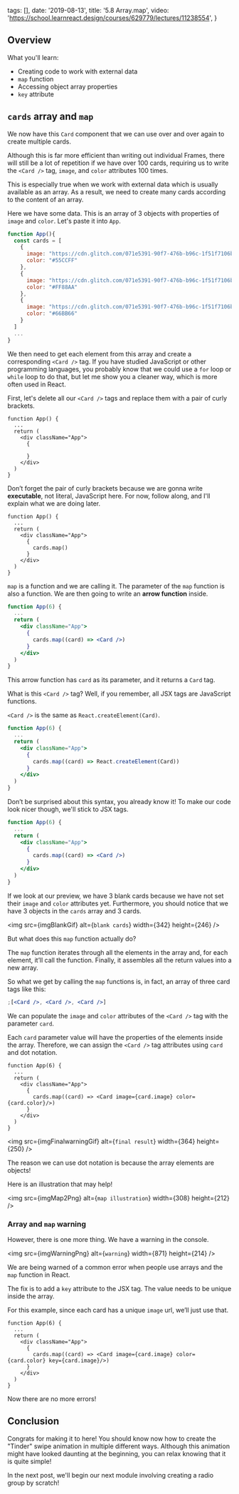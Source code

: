 
  tags: [],
  date: '2019-08-13',
  title: '5.8 Array.map',
  video: 'https://school.learnreact.design/courses/629779/lectures/11238554',
}


## Overview

What you'll learn:

- Creating code to work with external data
- `map` function
- Accessing object array properties
- `key` attribute

<CourseVideoLink to={props.pageContext.frontmatter.video} />

## `cards` array and `map`

We now have this `Card` component that we can use over and over again to create multiple cards.

Although this is far more efficient than writing out individual Frames, there will still be a lot of repetition if we have over 100 cards, requiring us to write the `<Card />` tag, `image`, and `color` attributes 100 times.

This is especially true when we work with external data which is usually available as an array. As a result, we need to create many cards according to the content of an array.

Here we have some data. This is an array of 3 objects with properties of `image` and `color`. Let's paste it into `App`.

```jsx
function App(){
  const cards = [
    {
      image: "https://cdn.glitch.com/071e5391-90f7-476b-b96c-1f51f7106b0c%2Fbird_strong_small.svg?v=1560032432704",
      color: "#55CCFF"
    },
    {
      image: "https://cdn.glitch.com/071e5391-90f7-476b-b96c-1f51f7106b0c%2Fbird_fat_black_medium.svg?v=1557968629951",
      color: "#FF88AA"
    },
    {
      image: "https://cdn.glitch.com/071e5391-90f7-476b-b96c-1f51f7106b0c%2Fdesigner.svg?v=1560273527081",
      color: "#66BB66"
    }
  ]
  ...
}
```

We then need to get each element from this array and create a corresponding `<Card />` tag. If you have studied JavaScript or other programming languages, you probably know that we could use a `for` loop or `while` loop to do that, but let me show you a cleaner way, which is more often used in React.

First, let's delete all our `<Card />` tags and replace them with a pair of curly brackets.

```jsx{4-6}
function App() {
  ...
  return (
    <div className="App">
      {

      }
    </div>
  )
}
```

Don’t forget the pair of curly brackets because we are gonna write **executable**, not literal, JavaScript here. For now, follow along, and I'll explain what we are doing later.

```jsx{6}
function App() {
  ...
  return (
    <div className="App">
      {
        cards.map()
      }
    </div>
  )
}
```

`map` is a function and we are calling it. The parameter of the `map` function is also a function. We are then going to write an **arrow function** inside.

```jsx
function App(6) {
  ...
  return (
    <div className="App">
      {
        cards.map((card) => <Card />)
      }
    </div>
  )
}
```

This arrow function has `card` as its parameter, and it returns a `Card` tag.

What is this `<Card />` tag? Well, if you remember, all JSX tags are JavaScript functions.

`<Card />` is the same as `React.createElement(Card)`.

```jsx
function App(6) {
  ...
  return (
    <div className="App">
      {
        cards.map((card) => React.createElement(Card))
      }
    </div>
  )
}
```

Don’t be surprised about this syntax, you already know it! To make our code look nicer though, we'll stick to JSX tags.

```jsx
function App(6) {
  ...
  return (
    <div className="App">
      {
        cards.map((card) => <Card />)
      }
    </div>
  )
}
```

If we look at our preview, we have 3 blank cards because we have not set their `image` and `color` attributes yet. Furthermore, you should notice that we have 3 objects in the `cards` array and 3 cards.

<img src={imgBlankGif} alt={`blank cards`} width={342} height={246} />

But what does this `map` function actually do?

The `map` function iterates through all the elements in the array and, for each element, it’ll call the function. Finally, it assembles all the return values into a new array.

So what we get by calling the `map` functions is, in fact, an array of three card tags like this:

```jsx
;[<Card />, <Card />, <Card />]
```

We can populate the `image` and `color` attributes of the `<Card />` tag with the parameter `card`.

Each `card` parameter value will have the properties of the elements inside the array. Therefore, we can assign the `<Card />` tag attributes using `card` and dot notation.

```jsx{6}
function App(6) {
  ...
  return (
    <div className="App">
      {
        cards.map((card) => <Card image={card.image} color={card.color}/>)
      }
    </div>
  )
}
```

<img src={imgFinalwarningGif} alt={`final result`} width={364} height={250} />

The reason we can use dot notation is because the array elements are objects!

Here is an illustration that may help!

<img src={imgMap2Png} alt={`map illustration`} width={308} height={212} />

### Array and `map` warning

However, there is one more thing. We have a warning in the console.

<img src={imgWarningPng} alt={`warning`} width={871} height={214} />

We are being warned of a common error when people use arrays and the `map` function in React.

The fix is to add a `key` attribute to the JSX tag. The value needs to be unique inside the array.

For this example, since each card has a unique `image` url, we’ll just use that.

```jsx{6}
function App(6) {
  ...
  return (
    <div className="App">
      {
        cards.map((card) => <Card image={card.image} color={card.color} key={card.image}/>)
      }
    </div>
  )
}
```

Now there are no more errors!

## Conclusion

Congrats for making it to here! You should know now how to create the "Tinder" swipe animation in multiple different ways. Although this animation might have looked daunting at the beginning, you can relax knowing that it is quite simple!

In the next post, we'll begin our next module involving creating a radio group by scratch!
